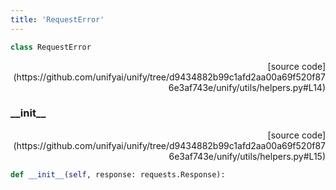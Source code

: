 ```yaml
---
title: 'RequestError'
---
```


```python
class RequestError
```

<p align="right">[source code](https://github.com/unifyai/unify/tree/d9434882b99c1afd2aa00a69f520f876e3af743e/unify/utils/helpers.py#L14)</p>



### \_\_init\_\_

<p align="right">[source code](https://github.com/unifyai/unify/tree/d9434882b99c1afd2aa00a69f520f876e3af743e/unify/utils/helpers.py#L15)</p>

```python
def __init__(self, response: requests.Response):
```


